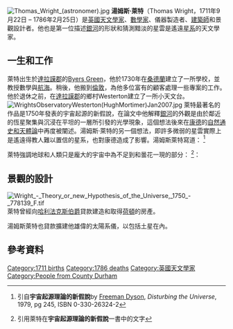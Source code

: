 [[File:Thomas_Wright_(astronomer).jpg|thumb]]
'''湯姆斯·萊特'''（Thomas Wright，1711年9月22日 – 1786年2月25日）是[[英國|英國]][[天文學家|天文學家]]、[[數學家|數學家]]、儀器製造者、[[建築師|建築師]]和景觀設計者。他也是第一位描述[[銀河|銀河]]的形狀和猜測黯淡的星雲是遙遠[[星系|星系]]的天文學家。

== 一生和工作 ==
萊特出生於[[達拉謨郡|達拉謨郡]]的[[Byers_Green|Byers Green]]，他於1730年在[[桑德蘭|桑德蘭]]建立了一所學校，並教授數學與[[航海|航海]]。稍後，他搬到[[倫敦|倫敦]]，為他多位富有的顧客處理一些專案的工作。他於退休之前，在[[達拉謨郡|達拉謨郡]]的鄉村Westerton建立了一所小天文台。 [[File:WrightsObservatoryWesterton(HughMortimer)Jan2007.jpg|left]]
萊特最著名的作品是1750年發表的宇宙起源的新假說，在論文中他解釋[[銀河|銀河]]的外觀是由於鄰近的恆星聚集與沉浸在平坦的一層所引發的光學現象，這個想法後來在[[康德_(哲學家)|康德]]的[[自然通史和天體論|自然通史和天體論]]中再度被闡述。湯姆斯·萊特的另一個想法，即許多微弱的星雲實際上是遙遠得教人難以置信的星系，也對康德造成了影響。湯姆斯萊特寫道：
<ref>引自'''宇宙起源理論的新假說'''by [[Freeman_Dyson|Freeman Dyson]], ''Disturbing the Universe'', 1979, pg 245, ISBN 0-330-26324-2</ref>
{{cquote|..許多雲狀的光點，剛好能讓我們察覺得到的，是離我們的星空很遙遠的，這些可見的發光空間，沒有一顆恆星或是特定的物體可以讓我們描述得出特徵，所有的能性都被排除在外，所有已知的唯一接觸，都在我們望遠鏡所不能及的遙遠的另一端。}}

萊特強調地球和人類只是龐大的宇宙中為不足到和曇花一現的部分：
<ref>{{cite journal | title=Our greatest quest | date=12 July 2003 | author=Rees, M. | journal=New Scientist | pages=30-34 | url=http://www.science.org.au/nova/newscientist/019ns_004.htm | accessdate=2008-12-11 | archive-date=2009-09-21 | archive-url=https://web.archive.org/web/20090921061324/http://science.org.au/nova/newscientist/019ns_004.htm | dead-url=no }} 引用萊特在'''宇宙起源理論的新假說'''一書中的文字</ref>：
{{cquote|在這個偉大的天文創作中，災難的世界，如同我們，或總是紛擾不安的整個世界體系，可能都只是偉大的大自然創作中的一部分，因此我們一生中最常見到意外發生的概率，像是最後的審判日都是經常出現的，甚至做為我們在地球上的生日和必死的命運。
}}

== 景觀的設計 ==
[[File:Wright_-_Theory_or_new_Hypothesis_of_the_Universe,_1750_-_778139_F.tif|thumb]]
萊特曾經向[[哈利法克斯伯爵|哈利法克斯伯爵]]貸款建造和取得[[北安普頓郡#荷頓房產所有權|荷頓]]的房產。

湯姆斯萊特也貸款擴建他雄偉的太陽系儀，以包括土星在內。

== 參考資料 ==
{{reflist}}

{{Authority control}}
{{DEFAULTSORT:Wright, Thomas}}

[[Category:1711_births|Category:1711 births]]
[[Category:1786_deaths|Category:1786 deaths]]
[[Category:英國天文學家|Category:英國天文學家]]
[[Category:People_from_County_Durham|Category:People from County Durham]]